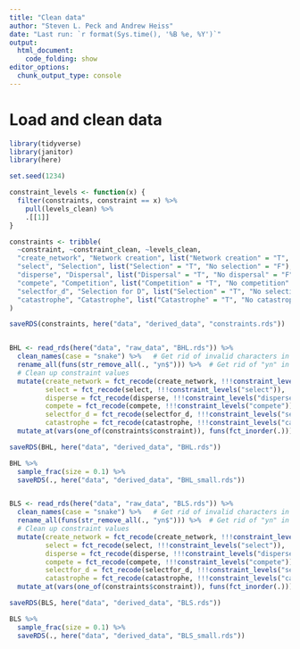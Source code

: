 ```yaml
---
title: "Clean data"
author: "Steven L. Peck and Andrew Heiss"
date: "Last run: `r format(Sys.time(), '%B %e, %Y')`"
output: 
  html_document:
    code_folding: show
editor_options: 
  chunk_output_type: console
---
```


# Load and clean data

```r
library(tidyverse)
library(janitor)
library(here)

set.seed(1234)

constraint_levels <- function(x) {
  filter(constraints, constraint == x) %>% 
    pull(levels_clean) %>%
    .[[1]]
}

constraints <- tribble(
  ~constraint, ~constraint_clean, ~levels_clean,
  "create_network", "Network creation", list("Network creation" = "T", "No network creation" = "F"),
  "select", "Selection", list("Selection" = "T", "No selection" = "F"),
  "disperse", "Dispersal", list("Dispersal" = "T", "No dispersal" = "F"),
  "compete", "Competition", list("Competition" = "T", "No competition" = "F"),
  "selectfor_d", "Selection for D", list("Selection" = "T", "No selection" = "F"),
  "catastrophe", "Catastrophe", list("Catastrophe" = "T", "No catastrophe" = "F")
)

saveRDS(constraints, here("data", "derived_data", "constraints.rds"))


BHL <- read_rds(here("data", "raw_data", "BHL.rds")) %>% 
  clean_names(case = "snake") %>%   # Get rid of invalid characters in column names
  rename_all(funs(str_remove_all(., "yn$"))) %>%  # Get rid of "yn" in column names
  # Clean up constraint values
  mutate(create_network = fct_recode(create_network, !!!constraint_levels("create_network")),
         select = fct_recode(select, !!!constraint_levels("select")),
         disperse = fct_recode(disperse, !!!constraint_levels("disperse")),
         compete = fct_recode(compete, !!!constraint_levels("compete")),
         selectfor_d = fct_recode(selectfor_d, !!!constraint_levels("selectfor_d")),
         catastrophe = fct_recode(catastrophe, !!!constraint_levels("catastrophe"))) %>% 
  mutate_at(vars(one_of(constraints$constraint)), funs(fct_inorder(.)))

saveRDS(BHL, here("data", "derived_data", "BHL.rds"))

BHL %>% 
  sample_frac(size = 0.1) %>% 
  saveRDS(., here("data", "derived_data", "BHL_small.rds"))


BLS <- read_rds(here("data", "raw_data", "BLS.rds")) %>% 
  clean_names(case = "snake") %>%   # Get rid of invalid characters in column names
  rename_all(funs(str_remove_all(., "yn$"))) %>%  # Get rid of "yn" in column names
  # Clean up constraint values
  mutate(create_network = fct_recode(create_network, !!!constraint_levels("create_network")),
         select = fct_recode(select, !!!constraint_levels("select")),
         disperse = fct_recode(disperse, !!!constraint_levels("disperse")),
         compete = fct_recode(compete, !!!constraint_levels("compete")),
         selectfor_d = fct_recode(selectfor_d, !!!constraint_levels("selectfor_d")),
         catastrophe = fct_recode(catastrophe, !!!constraint_levels("catastrophe"))) %>% 
  mutate_at(vars(one_of(constraints$constraint)), funs(fct_inorder(.)))

saveRDS(BLS, here("data", "derived_data", "BLS.rds"))

BLS %>% 
  sample_frac(size = 0.1) %>% 
  saveRDS(., here("data", "derived_data", "BLS_small.rds"))
```
